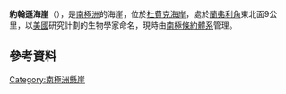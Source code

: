 {{coord|84|49|S|170|31|E|source:GNIS|display=title}}

'''約翰遜海崖'''（{{lang-en|Johnson Bluff}}），是[[南極洲|南極洲]]的海崖，位於[[杜費克海岸|杜費克海岸]]，處於[[蘭弗利角|蘭弗利角]]東北面9公里，以[[美國|美國]]研究計劃的生物學家命名，現時由[[南極條約體系|南極條約體系]]管理。

==參考資料==
{{cite gnis | type = antarid | id = 7590| name = Johnson Bluff | accessdate = 2012-07-27}}

{{DEFAULTSORT:Johnson Bluff}}
[[Category:南極洲懸崖|Category:南極洲懸崖]]


{{DufekCoast-geo-stub}}